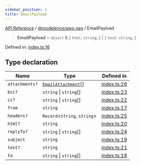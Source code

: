 ```yaml
---
sidebar_position: 1
title: EmailPayload
---
```


[API Reference](/api-reference/@modelence/aws-ses/type-aliases/../../../index) / [@modelence/aws-ses](/api-reference/@modelence/aws-ses/type-aliases/../index) / EmailPayload

> **EmailPayload** = `object` & \{ `html`: `string`; \} \| \{ `text`: `string`; \}

Defined in: [index.ts:16](https://github.com/modelence/modelence/blob/8ec5ac75b7906ad5b8cc27c550f3014b8fe6f913/packages/aws-ses/src/index.ts#L16)

## Type declaration

| Name | Type | Defined in |
| ------ | ------ | ------ |
| `attachments?` | [`EmailAttachment`](/api-reference/@modelence/aws-ses/type-aliases/EmailAttachment)[] | [index.ts:26](https://github.com/modelence/modelence/blob/8ec5ac75b7906ad5b8cc27c550f3014b8fe6f913/packages/aws-ses/src/index.ts#L26) |
| `bcc?` | `string` \| `string`[] | [index.ts:23](https://github.com/modelence/modelence/blob/8ec5ac75b7906ad5b8cc27c550f3014b8fe6f913/packages/aws-ses/src/index.ts#L23) |
| `cc?` | `string` \| `string`[] | [index.ts:22](https://github.com/modelence/modelence/blob/8ec5ac75b7906ad5b8cc27c550f3014b8fe6f913/packages/aws-ses/src/index.ts#L22) |
| `from` | `string` | [index.ts:17](https://github.com/modelence/modelence/blob/8ec5ac75b7906ad5b8cc27c550f3014b8fe6f913/packages/aws-ses/src/index.ts#L17) |
| `headers?` | `Record`\<`string`, `string`\> | [index.ts:25](https://github.com/modelence/modelence/blob/8ec5ac75b7906ad5b8cc27c550f3014b8fe6f913/packages/aws-ses/src/index.ts#L25) |
| `html?` | `string` | [index.ts:20](https://github.com/modelence/modelence/blob/8ec5ac75b7906ad5b8cc27c550f3014b8fe6f913/packages/aws-ses/src/index.ts#L20) |
| `replyTo?` | `string` \| `string`[] | [index.ts:24](https://github.com/modelence/modelence/blob/8ec5ac75b7906ad5b8cc27c550f3014b8fe6f913/packages/aws-ses/src/index.ts#L24) |
| `subject` | `string` | [index.ts:19](https://github.com/modelence/modelence/blob/8ec5ac75b7906ad5b8cc27c550f3014b8fe6f913/packages/aws-ses/src/index.ts#L19) |
| `text?` | `string` | [index.ts:21](https://github.com/modelence/modelence/blob/8ec5ac75b7906ad5b8cc27c550f3014b8fe6f913/packages/aws-ses/src/index.ts#L21) |
| `to` | `string` \| `string`[] | [index.ts:18](https://github.com/modelence/modelence/blob/8ec5ac75b7906ad5b8cc27c550f3014b8fe6f913/packages/aws-ses/src/index.ts#L18) |
